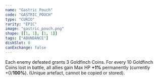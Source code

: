 ```yaml
---
name: "Gastric Pouch"
code: "GASTRIC_POUCH"
type: "CURIO"
rarity: "EPIC"
image: "gastric_pouch.png"
shape: [[1, 1], [1, 1]]
tags: ["ABUNDANCE"]
diskSlot: 0
canExchange: false
---
```


Each enemy defeated grants 3 Goldfinch Coins. For every 10 Goldfinch Coins lost in battle, all allies gain Max HP **+1%** permanently (currently +0/**100%**). (Unique artefact, cannot be copied or stored).
